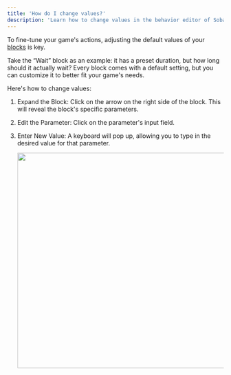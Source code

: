 ```yaml
---
title: 'How do I change values?'
description: 'Learn how to change values in the behavior editor of Soba!'
---
```

To fine-tune your game's actions, adjusting the default values of your [blocks](https://wiki.soba.xyz/behavior-editor/general/blocks) is key.

Take the “Wait” block as an example: it has a preset duration, but how long should it actually wait? Every block comes with a default setting, but you can customize it to better fit your game's needs.

Here's how to change values:

1. Expand the Block: Click on the arrow on the right side of the block. This will reveal the block's specific parameters.
2. Edit the Parameter: Click on the parameter's input field.
3. Enter New Value: A keyboard will pop up, allowing you to type in the desired value for that parameter.

    <p align="center">
      <img width="500" noZoom src="https://i.imgur.com/xWIM943.png" /> </p>
